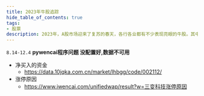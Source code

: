```yaml
---
title: 2023年牛股追踪
hide_table_of_contents: true
tags:
- 股票
description: 2023年，A股市场迎来了复苏的春天，各行各业都有不少表现亮眼的牛股。其中，军工板块尤为引人注目，成飞集团、中航电测等重组上市的军工龙头股票连续涨停，创下了创业板史上的奇迹。另外，光伏行业也是一大热点，钧达股份等光伏巨头签订了大额硅片采购合同，预示着光伏产业的高速发展。如果你想抓住这些机会，就要密切关注2023年牛股的动态和走势，不要错过每一个投资窗口。
---
```


`8.14-12.4` **pywencai程序问题 没配置好,数据不可用**
- 净买入的资金
   - https://data.10jqka.com.cn/market/lhbgg/code/002112/
- 涨停原因
   - https://www.iwencai.com/unifiedwap/result?w=三变科技涨停原因